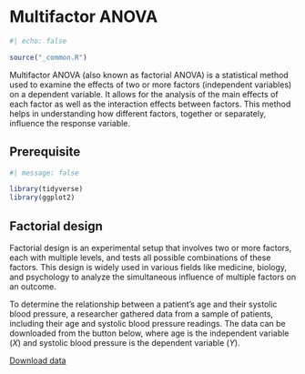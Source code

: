 # Multifactor ANOVA

```r
#| echo: false

source("_common.R")
```

Multifactor ANOVA (also known as factorial ANOVA) is a statistical method used to examine the effects of two or more factors (independent variables) on a dependent variable. It allows for the analysis of the main effects of each factor as well as the interaction effects between factors. This method helps in understanding how different factors, together or separately, influence the response variable.

## Prerequisite

```r
#| message: false

library(tidyverse)
library(ggplot2)
```

## Factorial design

Factorial design is an experimental setup that involves two or more factors, each with multiple levels, and tests all possible combinations of these factors. This design is widely used in various fields like medicine, biology, and psychology to analyze the simultaneous influence of multiple factors on an outcome.

::: example
To determine the relationship between a patient’s age and their systolic blood pressure, a researcher gathered data from a sample of patients, including their age and systolic blood pressure readings. The data can be downloaded from the button below, where age is the independent variable ($X$) and systolic blood pressure is the dependent variable ($Y$).
:::

<div>

<a href="datasets/ex14-01.csv" download="ex14-01.csv" class="btn btn-success"> <i class="bi bi-database-fill-down"></i> Download data </a>

</div>
